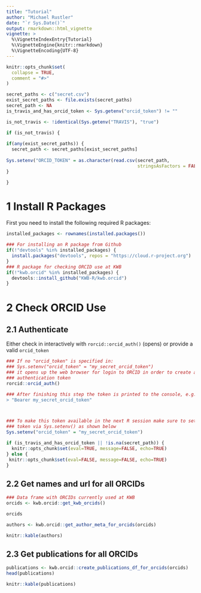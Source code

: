 ```yaml
---
title: "Tutorial"
author: "Michael Rustler"
date: "`r Sys.Date()`"
output: rmarkdown::html_vignette
vignette: >
  %\VignetteIndexEntry{Tutorial}
  %\VignetteEngine{knitr::rmarkdown}
  %\VignetteEncoding{UTF-8}
---
```


```r
knitr::opts_chunk$set(
  collapse = TRUE,
  comment = "#>"
)
```
```r


secret_paths <- c("secret.csv")
exist_secret_paths <- file.exists(secret_paths)
secret_path <- NA
is_travis_and_has_orcid_token <- Sys.getenv("orcid_token") != ""

is_not_travis <- !identical(Sys.getenv("TRAVIS"), "true")

if (is_not_travis) {
  
if(any(exist_secret_paths)) {
  secret_path <- secret_paths[exist_secret_paths]
  
Sys.setenv("ORCID_TOKEN" = as.character(read.csv(secret_path,
                                                 stringsAsFactors = FALSE)))
}

}
```
# 1 Install R Packages

First you need to install the following required R packages:

```r
installed_packages <- rownames(installed.packages())

### For installing an R package from Github
if(!"devtools" %in% installed_packages) {
  install.packages("devtools", repos = "https://cloud.r-project.org")
}
### R package for checking ORCID use at KWB
if(!"kwb.orcid" %in% installed_packages) {
  devtools::install_github("KWB-R/kwb.orcid")
}

```

# 2 Check ORCID Use

## 2.1 Authenticate 

Either check in interactively with `rorcid::orcid_auth()` (opens) or provide a valid 
`orcid_token` 

```r
### If no "orcid_token" is specified in: 
### Sys.setenv("orcid_token" = "my_secret_orcid_token")
### it opens up the web browser for login to ORCID in order to create a 
### authentication token
rorcid::orcid_auth()

### After finishing this step the token is printed to the console, e.g.
> "Bearer my_secret_orcid_token"



### To make this token available in the next R session make sure to set the
### token via Sys.setenv() as shown below
Sys.setenv("orcid_token" = "my_secret_orcid_token")


```

```r
if (is_travis_and_has_orcid_token || !is.na(secret_path)) {
  knitr::opts_chunk$set(eval=TRUE, message=FALSE, echo=TRUE)
} else {
 knitr::opts_chunk$set(eval=FALSE, message=FALSE, echo=TRUE)
}
```


## 2.2 Get names and url for all ORCIDs 
```r

### Data frame with ORCIDs currently used at KWB
orcids <- kwb.orcid::get_kwb_orcids()

orcids

authors <- kwb.orcid::get_author_meta_for_orcids(orcids)
```

```r
knitr::kable(authors)
```

## 2.3 Get publications for all ORCIDs 
```r
publications <- kwb.orcid::create_publications_df_for_orcids(orcids)
head(publications)
```

```r
knitr::kable(publications)
```

<!-- ## 2.4 Unknown status -->
<!-- ```{r} -->

<!-- researchers <- c("Remy, Christian",  -->
<!--                   "Kraus, Fabian",  -->
<!--                   "Menz, Christian",  -->
<!--                   "Stapf, Michael",  -->
<!--                   "Kleyböcker, Anne",  -->
<!--                   "Loderer, Christian") -->

<!-- researchers_list <- try(lapply(researchers, -->
<!-- function(x) { -->
<!--   splitted_names <- strsplit(x, ", ")[[1]] -->
<!--   familyname <- splitted_names[1] -->
<!--   givenname <- splitted_names[2] -->
<!--   rorcid::orcid_search(givenname, familyname) -->
<!-- })) -->
<!-- ``` -->

<!-- ## 2.5 Get DOIS for all publications -->

<!-- ```{r} -->
<!-- publication_dois_df <- data.table::rbindlist(publications$`external-ids.external-id`) -->
<!-- publications_dois <- publication_dois_df$`external-id-value`[publication_dois_df$`external-id-type`=="doi"] -->
<!-- doi_status <- rorcid::check_dois(publications_dois) -->
<!-- ### Check if all DOIs are "good" -->
<!-- sapply(doi_status, length) -->

<!-- try(expr = lapply(doi_status$good, function(x) { -->
<!--   #print(sprintf("DOI: %s", doi)) -->
<!--   knitcitations::citep(x) -->
<!-- }),  silent = FALSE) -->
<!-- ``` -->

<!-- ## Export all citations in .bibtex -->

